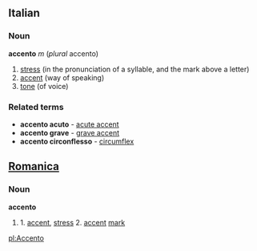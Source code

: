 ==Italian==
===Noun===
'''accento''' ''m'' (''plural'' accento)
# [[stress]] (in the pronunciation of a syllable, and the mark above a letter)
# [[accent]] (way of speaking)
# [[tone]] (of voice)
===Related terms===
* '''accento acuto''' - [[acute accent]]
* '''accento grave''' - [[grave accent]]
* '''accento circonflesso''' - [[circumflex]]


==[[Romanica]]==
===Noun===
<b>accento</b>
#1. [[accent]], [[stress]] 2. [[accent]] [[mark]]

[[pl:Accento]]